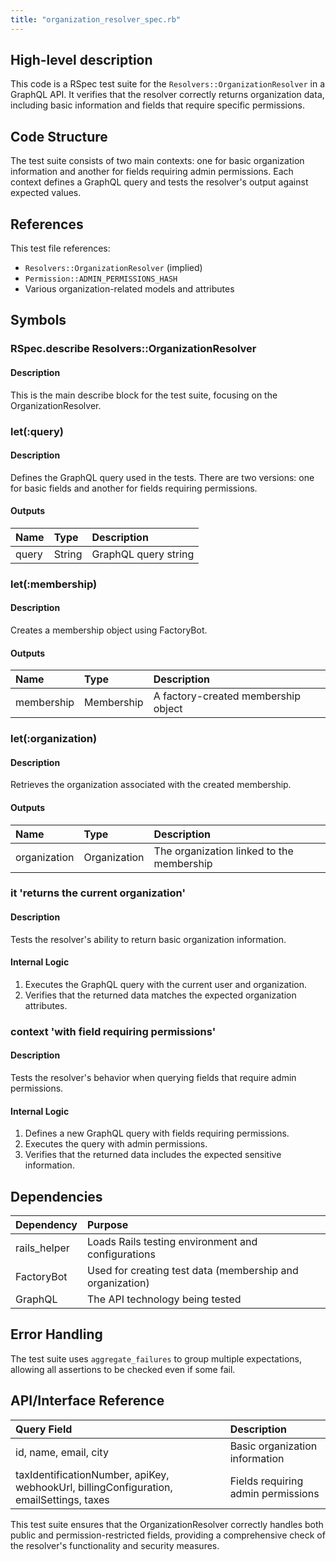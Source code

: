 ```yaml
---
title: "organization_resolver_spec.rb"
---
```


## High-level description
This code is a RSpec test suite for the `Resolvers::OrganizationResolver` in a GraphQL API. It verifies that the resolver correctly returns organization data, including basic information and fields that require specific permissions.

## Code Structure
The test suite consists of two main contexts: one for basic organization information and another for fields requiring admin permissions. Each context defines a GraphQL query and tests the resolver's output against expected values.

## References
This test file references:
- `Resolvers::OrganizationResolver` (implied)
- `Permission::ADMIN_PERMISSIONS_HASH`
- Various organization-related models and attributes

## Symbols

### RSpec.describe Resolvers::OrganizationResolver
#### Description
This is the main describe block for the test suite, focusing on the OrganizationResolver.

### let(:query)
#### Description
Defines the GraphQL query used in the tests. There are two versions: one for basic fields and another for fields requiring permissions.

#### Outputs
| Name | Type | Description |
|:-----|:-----|:------------|
| query | String | GraphQL query string |

### let(:membership)
#### Description
Creates a membership object using FactoryBot.

#### Outputs
| Name | Type | Description |
|:-----|:-----|:------------|
| membership | Membership | A factory-created membership object |

### let(:organization)
#### Description
Retrieves the organization associated with the created membership.

#### Outputs
| Name | Type | Description |
|:-----|:-----|:------------|
| organization | Organization | The organization linked to the membership |

### it 'returns the current organization'
#### Description
Tests the resolver's ability to return basic organization information.

#### Internal Logic
1. Executes the GraphQL query with the current user and organization.
2. Verifies that the returned data matches the expected organization attributes.

### context 'with field requiring permissions'
#### Description
Tests the resolver's behavior when querying fields that require admin permissions.

#### Internal Logic
1. Defines a new GraphQL query with fields requiring permissions.
2. Executes the query with admin permissions.
3. Verifies that the returned data includes the expected sensitive information.

## Dependencies
| Dependency | Purpose |
|:-----------|:--------|
| rails_helper | Loads Rails testing environment and configurations |
| FactoryBot | Used for creating test data (membership and organization) |
| GraphQL | The API technology being tested |

## Error Handling
The test suite uses `aggregate_failures` to group multiple expectations, allowing all assertions to be checked even if some fail.

## API/Interface Reference
| Query Field | Description |
|:------------|:------------|
| id, name, email, city | Basic organization information |
| taxIdentificationNumber, apiKey, webhookUrl, billingConfiguration, emailSettings, taxes | Fields requiring admin permissions |

This test suite ensures that the OrganizationResolver correctly handles both public and permission-restricted fields, providing a comprehensive check of the resolver's functionality and security measures.
